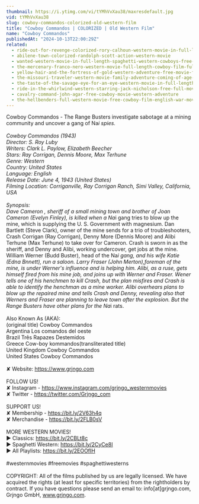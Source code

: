 ```yaml
---
thumbnail: https://i.ytimg.com/vi/tYMhVvXau38/maxresdefault.jpg
vid: tYMhVvXau38
slug: cowboy-commandos-colorized-old-western-film
title: "Cowboy Commandos | COLORIZED | Old Western Film"
name: "Cowboy Commandos"
publishedAt: "2024-10-13T22:00:29Z"
related:
  - ride-out-for-revenge-colorized-rory-calhoun-western-movie-in-full-length
  - abilene-town-colorized-randolph-scott-action-western-movie
  - wanted-western-movie-in-full-length-spaghetti-western-cowboys-free-movie
  - the-mercenary-franco-nero-western-movie-full-length-cowboy-film-full-movie
  - yellow-hair-and-the-fortress-of-gold-western-adventure-free-movie-full-length-film
  - the-missouri-traveler-western-movie-family-adventure-coming-of-age-english-free-movie-full
  - the-taste-of-the-savage-eye-for-an-eye-western-movie-in-full-length-english-free-feature-film
  - ride-in-the-whirlwind-western-starring-jack-nicholson-free-full-movie-english-youtube-movies
  - cavalry-command-john-agar-free-cowboy-movie-western-adventure
  - the-hellbenders-full-western-movie-free-cowboy-film-english-war-movie
---
```


Cowboy Commandos - The Range Busters investigate sabotage at a mining community and uncover a gang of Na*i spies.<br />
<br />
Cowboy Commandos (1943)<br />
Director: S. Roy Luby<br />
Writers: Clark L. Paylow, Elizabeth Beecher<br />
Stars: Ray Corrigan, Dennis Moore, Max Terhune<br />
Genre: Western<br />
Country: United States<br />
Language: English<br />
Release Date: June 4, 1943 (United States)<br />
Filming Location: Corriganville, Ray Corrigan Ranch, Simi Valley, California, USA<br />
<br />
Synopsis:<br />
Dave Cameron , sheriff of a small mining town and brother of Joan Cameron (Evelyn Finley), is killed when a Na*i gang tries to blow up the mine, which is supplying the U. S. Government with magnesium. Dan Bartlett (Steve Clark), owner of the mine sends for a trio of troubleshooters, Crash Corrigan (Ray Corrigan), Denny More (Dennis Moore) and Alibi Terhune (Max Terhune) to take over for Cameron. Crash is sworn in as the sheriff, and Denny and Alibi, working undercover, get jobs at the mine. William Werner (Budd Buster), head of the Na*i gang, and his wife Katie (Edna Bnnett), run a saloon. Larry Fraser (John Merton),foreman of the mine, is under Werner's influence and is helping him. Alibi, as a ruse, gets himself fired from his mine job, and joins up with Werner and Fraser. Wener tells one of his henchmen to kill Crash, but the plan misfires and Crash is able to identify the henchman as a mine worker. Alibi overhears plans to blow up the repaired mine and tells Crash and Denny, revealing also that Werners and Fraser are planning to leave town after the explosion. But the Range Busters have other plans for the Na*i rats.<br />
<br />
Also Known As (AKA):<br />
(original title) Cowboy Commandos<br />
Argentina Los comandos del oeste<br />
Brazil Três Rapazes Destemidos<br />
Greece Cow-boy kommandos(transliterated title)<br />
United Kingdom Cowboy Commandos<br />
United States Cowboy Commandos<br />
<br />
✘ Website: https://www.grjngo.com<br />
<br />
FOLLOW US!<br />
✘ Instagram - https://www.instagram.com/grjngo_westernmovies<br />
✘ Twitter - https://twitter.com/Grjngo_com<br />
<br />
SUPPORT US!<br />
✘ Membership - https://bit.ly/2V63h4q<br />
✘ Merchandise - https://bit.ly/2FLB0sV<br />
<br />
MORE WESTERN MOVIES! <br />
► Classics: https://bit.ly/2CBLt8c <br />
► Spaghetti Western: https://bit.ly/2CyCe8I <br />
► All Playlists: https://bit.ly/2EOOfIH <br />
<br />
#westernmovies #freemovies #spaghettiwesterns<br />
<br />
COPYRIGHT: All of the films published by us are legally licensed. We have acquired the rights (at least for specific territories) from the rightholders by contract. If you have questions please send an email to: info[at]grjngo.com, Grjngo GmbH, www.grjngo.com.